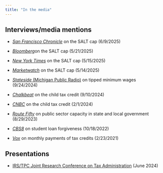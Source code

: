 ```yaml
---
title: "In the media"
---
```


::: panel-tabset
## Interviews/media mentions

-   [*San Francisco Chronicle*](https://www.sfchronicle.com/politics/article/salt-deduction-cap-data-20362954.php) on the SALT cap (6/9/2025)

-   [*Bloomberg*](https://news.bloombergtax.com/daily-tax-report-state/salt-cap-bump-to-40-000-in-gop-bill-would-benefit-few-taxpayers)on the SALT cap (5/21/2025)

-   [*New York Times*](https://www.nytimes.com/2025/05/15/nyregion/salt-tax-deduction.html?smid=nytcore-ios-share&referringSource=articleShare) on the SALT cap (5/15/2025)

-   [*Marketwatch*](https://www.marketwatch.com/story/republicans-voted-to-lift-the-salt-cap-these-taxpayers-will-benefit-most-fdf8f488) on the SALT cap (5/14/2025)

-   [*Stateside* (Michigan Public Radio)](https://www.michiganpublic.org/show/stateside/2024-09-24/stateside-tuesday-sept-24-2024) on tipped minimum wages (9/24/2024)

-   [*Chalkbeat*](https://www.chalkbeat.org/2024/09/10/why-expanding-the-child-tax-credit-would-help-kids-at-school/) on the child tax credit (9/10/2024)

-   [*CNBC*](https://www.cnbc.com/2024/02/01/child-tax-credit-expansion-could-benefit-millions-of-families.html) on the child tax credit (2/1/2024)

-   [*Route Fifty*](https://www.route-fifty.com/management/2023/08/public-sector-workers-needed-lots-workers-needed/389836/) on public sector capacity in state and local government (8/29/2023)

-   [*CBS8*](https://www.cbs8.com/article/money/california-lawmakers-student-debt-relief-taxed/103-8c54394a-3ed6-410e-a61a-251023db1745) on student loan forgiveness (10/18/2022)

-   [*Vox*](https://www.vox.com/future-perfect/22280404/mitt-romney-child-allowance-tax-credit-biden) on monthly payments of tax credits (2/23/2021)

## Presentations

-   [IRS/TPC Joint Research Conference on Tax Administration](https://youtu.be/A7HaVQomH_0?t=3480) (June 2024)
:::
